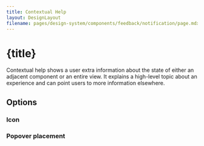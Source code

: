 ```yaml
---
title: Contextual Help
layout: DesignLayout
filename: pages/design-system/components/feedback/notification/page.mdx
---
```



# {title}

Contextual help shows a user extra information about the state of either an adjacent component or an entire view. It explains a high-level topic about an experience and can point users to more information elsewhere.


<MainView />

<div style={{ display: "flex", justifyContent: "flex-start", gap: 30, padding: "30px 0"}}>
    <UIComponentLink link="/pages/ui-component/notification/" />
</div>

## Options 

### Icon

<OptionsView />



### Popover placement

<PlacementView />

